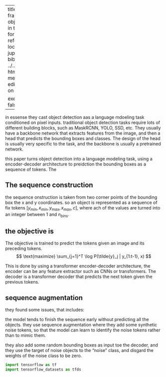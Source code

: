 
---
title: PIX2SEQ framework - object detection in tensorflow2 
format: html
reference-location: margin
jupyter: python3
bibliography: ../../references.bib
html-math-method: katex
editor:
  render-on-save: true

execute: 
  enabled: false 
---



in essense they cast object detection aas a language mdoeling task conditioned on pixel inputs. traditional object detection tasks require lots of different building blocks, such as MaskRCNN, YOLO, SSD, etc. They usually have a backbone network that extracts features from the image, and then a head that predicts the bounding boxes and classes. The design of the head is usually very specific to the task, and the backbone is usually a pretrained network. 


this paper turns object detection into a language modeling task, using a encoder-decoder architecture to preidction the bounding boxes as a sequence of tokens. The

## The sequence construction

the sequence onstruction is taken from two corner points of the bounding box the x and y coordinates. so an object is represented as a sequence of fix tokens $[y_{min}, x_{min}, y_{max}, x_{max}, c]$, where ach of the values are turned into an integer between 1 and $n_{bins}$. 

## the objective is 

The objective is trained to predict the tokens given an image and its preceding tokens. 
$$
\text{maximize} \sum_{j=1}^T \log P(\tilde{y}_j | y_{1:t-1}, x)
$$

This is done by using a transformer encoder-decoder architecture, the encoder can be any feature extractor such as CNNs or transformers. The decoder is a transformer decoder that predicts the next token given the previous tokens.

## sequence augmentation

they found some issues, that includes:

the model tends to finish the sequence early without predicting all the objects. they use sequence augmentation where they add some synthetic noise tokens, so that the model can learn to identify the noise tokens rather than to mimic them. 


they also add some random bounding boxes as input toe the decoder, and they use the target of noise objects to the "noise" class, and disgard the weights of the noise class to be zero.


```python
import tensorflow as tf
import tensorflow_datasets as tfds


```